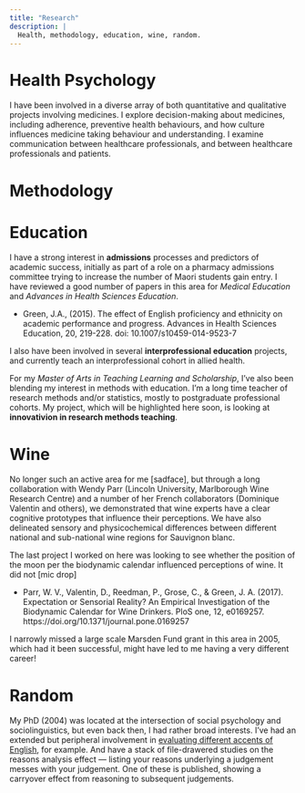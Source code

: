 ```yaml
---
title: "Research"
description: |
  Health, methodology, education, wine, random.
---
```


# Health Psychology

I have been involved in a diverse array of both quantitative and qualitative projects involving medicines. 
I explore decision-making about medicines, including adherence, preventive health behaviours, and how culture influences medicine taking behaviour and understanding. I examine communication between healthcare professionals, and between healthcare professionals and patients. 

# Methodology



# Education

I have a strong interest in **admissions** processes and predictors of academic success, initially as part of a role on a pharmacy admissions committee trying to increase the number of Maori students gain entry. I have reviewed a good number of papers in this area for *Medical Education* and *Advances in Health Sciences Education*.

* Green, J.A., (2015). The effect of English proficiency and ethnicity on academic performance and progress. Advances in Health Sciences Education, 20, 219-228. doi: 10.1007/s10459-014-9523-7  

I also have been involved in several **interprofessional education** projects, and currently teach an interprofessional cohort in allied health. 

For my *Master of Arts in Teaching Learning and Scholarship*, I've also been blending my interest in methods with education. I'm a long time teacher of research methods and/or statistics, mostly to postgraduate professional cohorts. My project, which will be highlighted here soon, is looking at **innovativion in research methods teaching**. 

# Wine

No longer such an active area for me [sadface], but through a long collaboration with Wendy Parr (Lincoln University, Marlborough Wine Research Centre) and a number of her French collaborators (Dominique Valentin and others), we demonstrated that wine experts have a clear cognitive prototypes that influence their perceptions. We have also delineated sensory and physicochemical differences between different national and sub-national wine regions for Sauvignon blanc.

The last project I worked on here was looking to see whether the position of the moon per the biodynamic calendar influenced perceptions of wine. It did not [mic drop]

* Parr, W. V., Valentin, D., Reedman, P., Grose, C., & Green, J. A. (2017). Expectation or Sensorial Reality? An Empirical Investigation of the Biodynamic Calendar for Wine Drinkers. PloS one, 12, e0169257. https://doi.org/10.1371/journal.pone.0169257 \doi{10.1371/journal.pone.0169257}

I narrowly missed a large scale Marsden Fund grant in this area in 2005, which had it been successful, might have led to me having a very different career!

# Random

My PhD (2004) was located at the intersection of social psychology and sociolinguistics, but even back then, I had rather broad interests. I've had an extended but peripheral involvement in [evaluating different accents of English](accents.html), for example. And have a stack of file-drawered studies on the reasons analysis effect — listing your reasons underlying a judgement messes with your judgement. One of these is published, showing a carryover effect from reasoning to subsequent judgements. 
